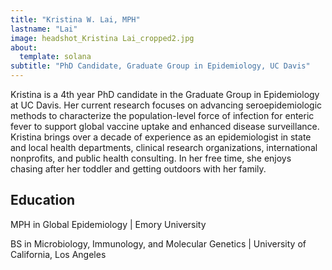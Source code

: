 ```yaml
---
title: "Kristina W. Lai, MPH"
lastname: "Lai"
image: headshot_Kristina Lai_cropped2.jpg
about:
  template: solana
subtitle: "PhD Candidate, Graduate Group in Epidemiology, UC Davis"
---
```


Kristina is a 4th year PhD candidate in the Graduate Group in Epidemiology at UC Davis. Her current research focuses on advancing seroepidemiologic methods to characterize the population-level force of infection for enteric fever to support global vaccine uptake and enhanced disease surveillance. Kristina brings over a decade of experience as an epidemiologist in state and local health departments, clinical research organizations, international nonprofits, and public health consulting. In her free time, she enjoys chasing after her toddler and getting outdoors with her family.

## Education

  MPH in Global Epidemiology | Emory University  
  
  BS in Microbiology, Immunology, and Molecular Genetics | University of California, Los Angeles 
